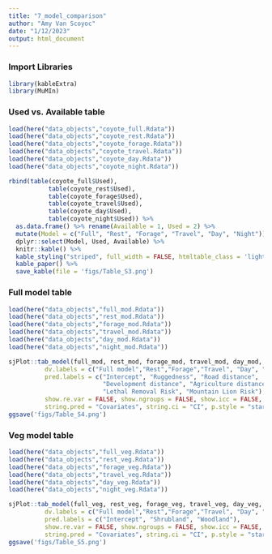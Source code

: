 ```yaml
---
title: "7_model_comparison"
author: "Amy Van Scoyoc"
date: "1/12/2023"
output: html_document
---
```


### Import Libraries
```r
library(kableExtra)
library(MuMIn)
```

### Used vs. Available table
```r
load(here("data_objects","coyote_full.Rdata"))
load(here("data_objects","coyote_rest.Rdata"))
load(here("data_objects","coyote_forage.Rdata"))
load(here("data_objects","coyote_travel.Rdata"))
load(here("data_objects","coyote_day.Rdata"))
load(here("data_objects","coyote_night.Rdata"))

rbind(table(coyote_full$Used),
           table(coyote_rest$Used),
           table(coyote_forage$Used),
           table(coyote_travel$Used),
           table(coyote_day$Used),
           table(coyote_night$Used)) %>% 
  as.data.frame() %>% rename(Available = 1, Used = 2) %>% 
  mutate(Model = c("Full", "Rest", "Forage", "Travel", "Day", "Night")) %>% 
  dplyr::select(Model, Used, Available) %>%   
  knitr::kable() %>% 
  kable_styling("striped", full_width = FALSE, htmltable_class = 'lightable-classic-2') %>% 
  kable_paper() %>% 
  save_kable(file = 'figs/Table_S3.png') 
```

### Full model table 
```r
load(here("data_objects","full_mod.Rdata"))
load(here("data_objects","rest_mod.Rdata"))
load(here("data_objects","forage_mod.Rdata"))
load(here("data_objects","travel_mod.Rdata"))
load(here("data_objects","day_mod.Rdata"))
load(here("data_objects","night_mod.Rdata"))

sjPlot::tab_model(full_mod, rest_mod, forage_mod, travel_mod, day_mod, night_mod, 
          dv.labels = c("Full model","Rest","Forage","Travel", "Day", "Night"),
          pred.labels = c("Intercept", "Ruggedness", "Road distance", 
                          "Development distance", "Agriculture distance",
                          "Lethal Removal Risk", "Mountain Lion Risk"),
          show.re.var = FALSE, show.ngroups = FALSE, show.icc = FALSE,
          string.pred = "Covariates", string.ci = "CI", p.style = "stars")
ggsave('figs/Table_S4.png')
```

### Veg model table 
```r
load(here("data_objects","full_veg.Rdata"))
load(here("data_objects","rest_veg.Rdata"))
load(here("data_objects","forage_veg.Rdata"))
load(here("data_objects","travel_veg.Rdata"))
load(here("data_objects","day_veg.Rdata"))
load(here("data_objects","night_veg.Rdata"))

sjPlot::tab_model(full_veg, rest_veg, forage_veg, travel_veg, day_veg, night_veg, 
          dv.labels = c("Full model","Rest","Forage","Travel", "Day", "Night"),
          pred.labels = c("Intercept", "Shrubland", "Woodland"),
          show.re.var = FALSE, show.ngroups = FALSE, show.icc = FALSE,
          string.pred = "Covariates", string.ci = "CI", p.style = "stars") 
ggsave('figs/Table_S5.png')
```

